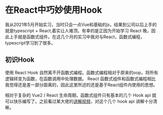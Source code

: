 # 在React中巧妙使用Hook

我从2021年5月开始实习，当时只会一点Vue和基础的js，结果到公司以后上手的就是typescript + React,着实让人难顶。有幸的是正因为开始学习 React 晚，因此上手就是函数式组件。在这几个月的实习中我对与React，函数式编程，typescript学习到了很多。

## 初识Hook

使用 React Hook 自然离不开函数式编程。函数式编程相对于原来的oop，将所有逻辑转变为函数，在函数调用中处理数据。
React 函数式组件和函数式编程相比我觉得还是差一部分距离的，因此这里所述的还是基于React组件内使用的思想。

相对于复杂的 Vue2 / React 生命周期，函数式组件只有基本的几个 Hook api 就可以快乐编写了。之前看过某大佬的[讲解视频](https://www.bilibili.com/video/BV1JU4y1E73v?share_source=copy_web)，对这个几个 hook api 讲解十分清晰。
